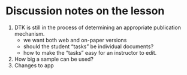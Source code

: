 # Discussion notes on the lesson

1. DTK is still in the process of determining an appropriate publication mechanism.
    - we want both web and on-paper versions
    - should the student "tasks" be individual documents? 
    - how to make the "tasks" easy for an instructor to edit.
    
2. How big a sample can be used?
2. Changes to app


